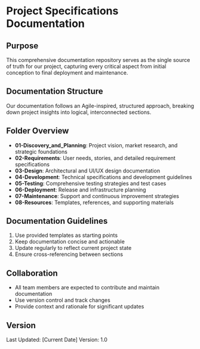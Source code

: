 # Project Specifications Documentation

## Purpose
This comprehensive documentation repository serves as the single source of truth for our project, capturing every critical aspect from initial conception to final deployment and maintenance.

## Documentation Structure
Our documentation follows an Agile-inspired, structured approach, breaking down project insights into logical, interconnected sections.

## Folder Overview
- **01-Discovery_and_Planning**: Project vision, market research, and strategic foundations
- **02-Requirements**: User needs, stories, and detailed requirement specifications
- **03-Design**: Architectural and UI/UX design documentation
- **04-Development**: Technical specifications and development guidelines
- **05-Testing**: Comprehensive testing strategies and test cases
- **06-Deployment**: Release and infrastructure planning
- **07-Maintenance**: Support and continuous improvement strategies
- **08-Resources**: Templates, references, and supporting materials

## Documentation Guidelines
1. Use provided templates as starting points
2. Keep documentation concise and actionable
3. Update regularly to reflect current project state
4. Ensure cross-referencing between sections

## Collaboration
- All team members are expected to contribute and maintain documentation
- Use version control and track changes
- Provide context and rationale for significant updates

## Version
Last Updated: [Current Date]
Version: 1.0
